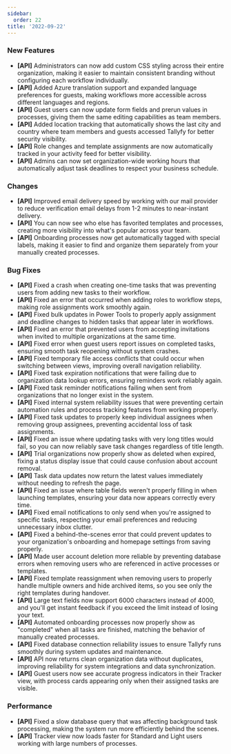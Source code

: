 ```yaml
---
sidebar:
  order: 22
title: '2022-09-22'
---
```


### New Features

- **[API]** Administrators can now add custom CSS styling across their entire organization, making it easier to maintain consistent branding without configuring each workflow individually.
- **[API]** Added Azure translation support and expanded language preferences for guests, making workflows more accessible across different languages and regions.
- **[API]** Guest users can now update form fields and prerun values in processes, giving them the same editing capabilities as team members.
- **[API]** Added location tracking that automatically shows the last city and country where team members and guests accessed Tallyfy for better security visibility.
- **[API]** Role changes and template assignments are now automatically tracked in your activity feed for better visibility.
- **[API]** Admins can now set organization-wide working hours that automatically adjust task deadlines to respect your business schedule.

### Changes

- **[API]** Improved email delivery speed by working with our mail provider to reduce verification email delays from 1-2 minutes to near-instant delivery.
- **[API]** You can now see who else has favorited templates and processes, creating more visibility into what's popular across your team.
- **[API]** Onboarding processes now get automatically tagged with special labels, making it easier to find and organize them separately from your manually created processes.

### Bug Fixes

- **[API]** Fixed a crash when creating one-time tasks that was preventing users from adding new tasks to their workflow.
- **[API]** Fixed an error that occurred when adding roles to workflow steps, making role assignments work smoothly again.
- **[API]** Fixed bulk updates in Power Tools to properly apply assignment and deadline changes to hidden tasks that appear later in workflows.
- **[API]** Fixed an error that prevented users from accepting invitations when invited to multiple organizations at the same time.
- **[API]** Fixed error when guest users report issues on completed tasks, ensuring smooth task reopening without system crashes.
- **[API]** Fixed temporary file access conflicts that could occur when switching between views, improving overall navigation reliability.
- **[API]** Fixed task expiration notifications that were failing due to organization data lookup errors, ensuring reminders work reliably again.
- **[API]** Fixed task reminder notifications failing when sent from organizations that no longer exist in the system.
- **[API]** Fixed internal system reliability issues that were preventing certain automation rules and process tracking features from working properly.
- **[API]** Fixed task updates to properly keep individual assignees when removing group assignees, preventing accidental loss of task assignments.
- **[API]** Fixed an issue where updating tasks with very long titles would fail, so you can now reliably save task changes regardless of title length.
- **[API]** Trial organizations now properly show as deleted when expired, fixing a status display issue that could cause confusion about account removal.
- **[API]** Task data updates now return the latest values immediately without needing to refresh the page.
- **[API]** Fixed an issue where table fields weren't properly filling in when launching templates, ensuring your data now appears correctly every time.
- **[API]** Fixed email notifications to only send when you're assigned to specific tasks, respecting your email preferences and reducing unnecessary inbox clutter.
- **[API]** Fixed a behind-the-scenes error that could prevent updates to your organization's onboarding and homepage settings from saving properly.
- **[API]** Made user account deletion more reliable by preventing database errors when removing users who are referenced in active processes or templates.
- **[API]** Fixed template reassignment when removing users to properly handle multiple owners and hide archived items, so you see only the right templates during handover.
- **[API]** Large text fields now support 6000 characters instead of 4000, and you'll get instant feedback if you exceed the limit instead of losing your text.
- **[API]** Automated onboarding processes now properly show as "completed" when all tasks are finished, matching the behavior of manually created processes.
- **[API]** Fixed database connection reliability issues to ensure Tallyfy runs smoothly during system updates and maintenance.
- **[API]** API now returns clean organization data without duplicates, improving reliability for system integrations and data synchronization.
- **[API]** Guest users now see accurate progress indicators in their Tracker view, with process cards appearing only when their assigned tasks are visible.

### Performance

- **[API]** Fixed a slow database query that was affecting background task processing, making the system run more efficiently behind the scenes.
- **[API]** Tracker view now loads faster for Standard and Light users working with large numbers of processes.